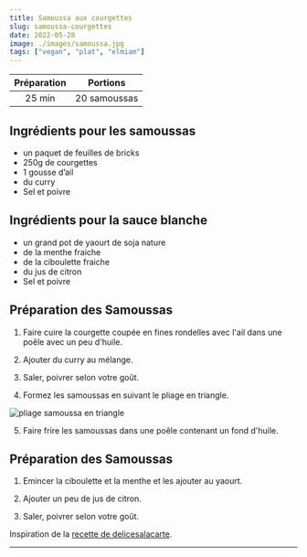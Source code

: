 ```yaml
---
title: Samoussa aux courgettes
slug: samoussa-courgettes
date: 2022-05-28
image: ./images/samoussa.jpg
tags: ["vegan", "plat", "elmiam"]
---
```


| Préparation | Portions |
| :-: | :-: |
| 25 min | 20 samoussas |

## Ingrédients pour les samoussas

- <ListItem>un paquet de feuilles de bricks</ListItem>
- <ListItem>250g de courgettes</ListItem>
- <ListItem>1 gousse d’ail</ListItem>
- <ListItem>du curry</ListItem>
- <ListItem>Sel et poivre</ListItem>

## Ingrédients pour la sauce blanche

- <ListItem>un grand pot de yaourt de soja nature</ListItem>
- <ListItem>de la menthe fraiche</ListItem>
- <ListItem>de la ciboulette fraiche</ListItem>
- <ListItem>du jus de citron</ListItem>
- <ListItem>Sel et poivre</ListItem>


## Préparation des Samoussas

1. Faire cuire la courgette coupée en fines rondelles avec l'ail dans une poêle avec un peu d'huile.

2. Ajouter du curry au mélange.

3. Saler, poivrer selon votre goût.

4. Formez les samoussas en suivant le pliage en triangle.

![pliage samoussa en triangle](https://i.pinimg.com/originals/14/02/85/140285fbc26da35def74911a841d94b5.jpg)

5. Faire frire les samoussas dans une poêle contenant un fond d'huile.

## Préparation des Samoussas

1. Emincer la ciboulette et la menthe et les ajouter au yaourt.

2. Ajouter un peu de jus de citron.

3. Saler, poivrer selon votre goût.

Inspiration de la [recette de delicesalacarte](http://delicesalacarte.over-blog.com/2018/06/samoussas-a-la-courgette-et-au-curry.html).

---
